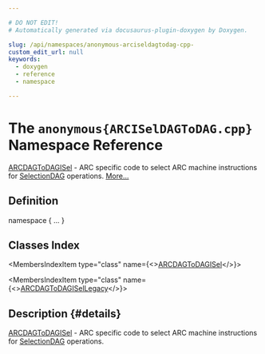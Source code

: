```yaml
---

# DO NOT EDIT!
# Automatically generated via docusaurus-plugin-doxygen by Doxygen.

slug: /api/namespaces/anonymous-arciseldagtodag-cpp-
custom_edit_url: null
keywords:
  - doxygen
  - reference
  - namespace

---
```





# The `anonymous{ARCISelDAGToDAG.cpp}` Namespace Reference

<DoxygenPage pluginConfig={pluginConfig}>

<a href="/docs/api/classes/anonymous-namespace-arciseldagtodag-cpp-/arcdagtodagisel">ARCDAGToDAGISel</a> - ARC specific code to select ARC machine instructions for <a href="/docs/api/classes/llvm/selectiondag">SelectionDAG</a> operations. <a href="#details">More...</a>

## Definition

<CodeBlock>namespace &#123; ... &#125;</CodeBlock>

## Classes Index

<MembersIndex>

<MembersIndexItem
  type="class"
  name={<><a href="/docs/api/classes/anonymous-namespace-arciseldagtodag-cpp-/arcdagtodagisel">ARCDAGToDAGISel</a></>}>
</MembersIndexItem>

<MembersIndexItem
  type="class"
  name={<><a href="/docs/api/classes/anonymous-namespace-arciseldagtodag-cpp-/arcdagtodagisellegacy">ARCDAGToDAGISelLegacy</a></>}>
</MembersIndexItem>

</MembersIndex>

## Description {#details}

<a href="/docs/api/classes/anonymous-namespace-arciseldagtodag-cpp-/arcdagtodagisel">ARCDAGToDAGISel</a> - ARC specific code to select ARC machine instructions for <a href="/docs/api/classes/llvm/selectiondag">SelectionDAG</a> operations.

</DoxygenPage>
